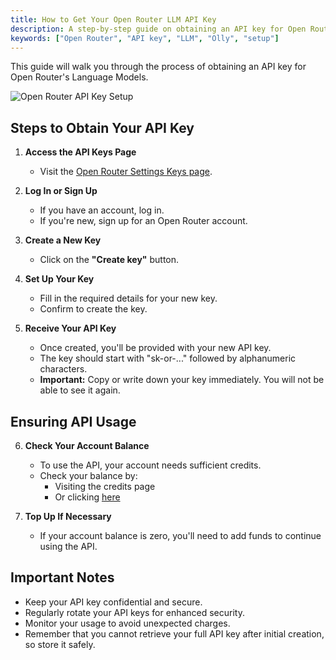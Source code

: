 ```yaml
---
title: How to Get Your Open Router LLM API Key
description: A step-by-step guide on obtaining an API key for Open Router's Language Models to use with Olly.
keywords: ["Open Router", "API key", "LLM", "Olly", "setup"]
---
```


This guide will walk you through the process of obtaining an API key for Open Router's Language Models.

![Open Router API Key Setup](/images/installation/openrouter.png)

## Steps to Obtain Your API Key

1. **Access the API Keys Page**
   - Visit the [Open Router Settings Keys page](https://openrouter.ai/settings/keys).

2. **Log In or Sign Up**
   - If you have an account, log in.
   - If you're new, sign up for an Open Router account.

3. **Create a New Key**
   - Click on the **"Create key"** button.

4. **Set Up Your Key**
   - Fill in the required details for your new key.
   - Confirm to create the key.

5. **Receive Your API Key**
   - Once created, you'll be provided with your new API key.
   - The key should start with "sk-or-..." followed by alphanumeric characters.
   - **Important:** Copy or write down your key immediately. You will not be able to see it again.

## Ensuring API Usage

6. **Check Your Account Balance**
   - To use the API, your account needs sufficient credits.
   - Check your balance by:
     - Visiting the credits page
     - Or clicking [here](https://openrouter.ai/credits)

7. **Top Up If Necessary**
   - If your account balance is zero, you'll need to add funds to continue using the API.

## Important Notes

- Keep your API key confidential and secure.
- Regularly rotate your API keys for enhanced security.
- Monitor your usage to avoid unexpected charges.
- Remember that you cannot retrieve your full API key after initial creation, so store it safely.

<CardGrid>
  <Card
    subtitle="Documentation"
    title="Open Router Docs"
    description="Explore the full Open Router API documentation."
    href="https://openrouter.ai/docs"
  />
  <Card
    subtitle="Support"
    title="Open Router Help"
    description="Get help with your Open Router account and API usage."
    href="https://openrouter.ai/help"
  />
  <Card
    subtitle="Next Steps"
    title="Generate Human-like Content with Olly."
    description="Learn how to Generate Human-like Content"
    href="https://youtu.be/NoAdUkt9ngY"
  />
</CardGrid>
